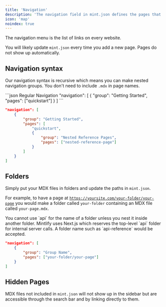 ```yaml
---
title: 'Navigation'
description: 'The navigation field in mint.json defines the pages that go in the navigation menu'
icon: 'map'
noindex: true
---
```


The navigation menu is the list of links on every website.

You will likely update `mint.json` every time you add a new page. Pages do not show up automatically.

## Navigation syntax

Our navigation syntax is recursive which means you can make nested navigation groups. You don't need to include `.mdx` in page names.

<CodeGroup>
  ```json Regular Navigation
  "navigation": [
      {
          "group": "Getting Started",
          "pages": ["quickstart"]
      }
  ]
  ```

  ```json Nested Navigation
  "navigation": [
      {
          "group": "Getting Started",
          "pages": [
              "quickstart",
              {
                  "group": "Nested Reference Pages",
                  "pages": ["nested-reference-page"]
              }
          ]
      }
  ]
  ```
</CodeGroup>

## Folders

Simply put your MDX files in folders and update the paths in `mint.json`.

For example, to have a page at [`https://yoursite.com/your-folder/your-page`](https://yoursite.com/your-folder/your-page) you would make a folder called `your-folder` containing an MDX file called `your-page.mdx`.

<Warning>
  You cannot use `api` for the name of a folder unless you nest it inside another folder. Mintlify uses Next.js which reserves the top-level `api` folder for internal server calls. A folder name such as `api-reference` would be accepted.
</Warning>

```json Navigation With Folder
"navigation": [
    {
        "group": "Group Name",
        "pages": ["your-folder/your-page"]
    }
]
```

## Hidden Pages

MDX files not included in `mint.json` will not show up in the sidebar but are accessible through the search bar and by linking directly to them.